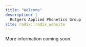 ```yaml
---
title: "Welcome"
description: |
  Rutgers Applied Phonetics Group 
site: radix::radix_website
---
```


More information coming soon. 

<br><br><br><br><br><br><br>
<br><br><br><br><br><br><br>
<br><br><br><br><br><br><br>
<br><br><br><br><br><br><br>
